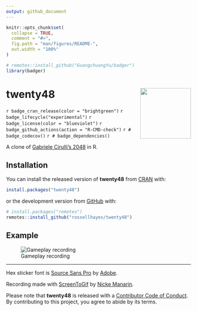 ```yaml
---
output: github_document
---
```


<!-- README.md is generated from README.Rmd. Please edit that file -->

```r
knitr::opts_chunk$set(
  collapse = TRUE,
  comment = "#>",
  fig.path = "man/figures/README-",
  out.width = "100%"
)

# remotes::install_github("GuangchuangYu/badger")
library(badger)
```

# twenty48 <img src="man/figures/logo.png?raw=TRUE" align="right" height="138" />

<!-- badges: start -->
`r badge_cran_release(color = "brightgreen")`
`r badge_lifecycle("experimental")`
`r badge_license(color = "blueviolet")`
`r badge_github_actions(action = "R-CMD-check")`
`r # badge_codecov()`
`r # badge_dependencies()`
<!-- badges: end -->

A clone of [Gabriele Cirulli's 2048](https://github.com/gabrielecirulli/2048) in R.

## Installation

You can install the released version of **twenty48** from [CRAN](https://cran.r-project.org/package=twenty48) with:

``` r
install.packages("twenty48")
```

or the development version from [GitHub](https://github.com/rossellhayes/twenty48) with:

``` r
# install.packages("remotes")
remotes::install_github("rossellhayes/twenty48")
```

## Example

![Gameplay recording](man/figures/recording.gif)

---

Hex sticker font is [Source Sans Pro](https://github.com/adobe-fonts/source-sans-pro) by [Adobe](https://www.adobe.com).

Recording made with [ScreenToGif](https://github.com/NickeManarin/ScreenToGif/) by [Nicke Manarin](https://github.com/NickeManarin).

Please note that **twenty48** is released with a [Contributor Code of Conduct](https://contributor-covenant.org/version/2/0/CODE_OF_CONDUCT.html). By contributing to this project, you agree to abide by its terms.
